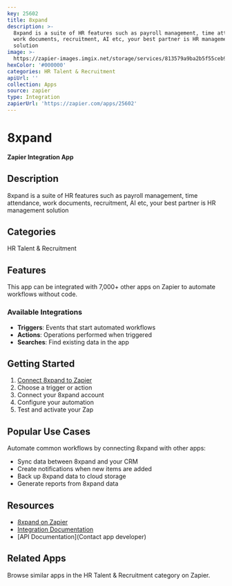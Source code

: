 ```yaml
---
key: 25602
title: 8xpand
description: >-
  8xpand is a suite of HR features such as payroll management, time attendance,
  work documents, recruitment, AI etc, your best partner is HR management
  solution
image: >-
  https://zapier-images.imgix.net/storage/services/813579a9ba2b5f55ceb9d0b466192a0d.png?auto=format%2Ccompress&ixlib=python-3.0.0&q=50
hexColor: '#000000'
categories: HR Talent & Recruitment
apiUrl: ''
collection: Apps
source: zapier
type: Integration
zapierUrl: 'https://zapier.com/apps/25602'
---
```

# 8xpand

**Zapier Integration App**

## Description

8xpand is a suite of HR features such as payroll management, time attendance, work documents, recruitment, AI etc, your best partner is HR management solution

## Categories

HR Talent & Recruitment

## Features

This app can be integrated with 7,000+ other apps on Zapier to automate workflows without code.

### Available Integrations

- **Triggers**: Events that start automated workflows
- **Actions**: Operations performed when triggered
- **Searches**: Find existing data in the app

## Getting Started

1. [Connect 8xpand to Zapier](https://zapier.com/apps/25602)
2. Choose a trigger or action
3. Connect your 8xpand account
4. Configure your automation
5. Test and activate your Zap

## Popular Use Cases

Automate common workflows by connecting 8xpand with other apps:

- Sync data between 8xpand and your CRM
- Create notifications when new items are added
- Back up 8xpand data to cloud storage
- Generate reports from 8xpand data

## Resources

- [8xpand on Zapier](https://zapier.com/apps/25602)
- [Integration Documentation](https://zapier.com/apps/25602/integrations)
- [API Documentation](Contact app developer)

## Related Apps

Browse similar apps in the HR Talent & Recruitment category on Zapier.
